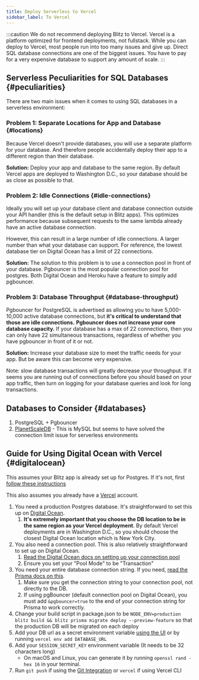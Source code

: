 ```yaml
---
title: Deploy Serverless to Vercel
sidebar_label: To Vercel
---
```


<!-- prettier-ignore-start -->
:::caution
We do not recommend deploying Blitz to Vercel. Vercel is a platform
optimized for frontend deployments, not fullstack. While you can deploy to
Vercel, most people run into too many issues and give up. Direct SQL
database connections are one of the biggest issues. You have to pay for a
very expensive database to support any amount of scale.
:::
<!-- prettier-ignore-end -->

## Serverless Peculiarities for SQL Databases {#peculiarities}

There are two main issues when it comes to using SQL databases in a
serverless environment:

### Problem 1: Separate Locations for App and Database {#locations}

Because Vercel doesn't provide databases, you will use a separate platform
for your database. And therefore people accidentally deploy their app to a
different region than their database.

**Solution:** Deploy your app and database to the same region. By default
Vercel apps are deployed to Washington D.C., so your database should be as
close as possible to that.

### Problem 2: Idle Connections {#idle-connections}

Ideally you will set up your database client and database connection
outside your API handler (this is the default setup in Blitz apps). This
optimizes performance because subsequent requests to the same lambda
already have an active database connection.

However, this can result in a large number of idle connections. A larger
number than what your database can support. For reference, the lowest
database tier on Digital Ocean has a limit of 22 connections.

**Solution:** The solution to this problem is to use a connection pool in
front of your database. Pgbouncer is the most popular connection pool for
postgres. Both Digital Ocean and Heroku have a feature to simply add
pgbouncer.

### Problem 3: Database Throughput {#database-throughput}

Pgbouncer for PostgreSQL is advertised as allowing you to have
5,000-10,000 active database connections, but **it's critical to
understand that those are idle connections.** **Pgbouncer does not
increase your core database capacity.** If your database has a max of 22
connections, then you can only have 22 simultaneous transactions,
regardless of whether you have pgbouncer in front of it or not.

**Solution:** Increase your database size to meet the traffic needs for
your app. But be aware this can become very expensive.

Note: slow database transactions will greatly decrease your throughput. If
it seems you are running out of connections before you should based on
your app traffic, then turn on logging for your database queries and look
for long transactions.

## Databases to Consider {#databases}

1. PostgreSQL + Pgbouncer
2. [PlanetScaleDB](https://www.planetscale.com) - This is MySQL but seems
   to have solved the connection limit issue for serverless environments

## Guide for Using Digital Ocean with Vercel {#digitalocean}

This assumes your Blitz app is already set up for Postgres. If it's not,
first
[follow these instructions](./database-overview#switch-to-postgre-sql)

This also assumes you already have a [Vercel](https://vercel.com) account.

1. You need a production Postgres database. It's straightforward to set
   this up on
   [Digital Ocean](https://www.digitalocean.com/products/managed-databases-postgresql/?refcode=466ad3d3063d).
   1. **It's extremely important that you choose the DB location to be in
      the same region as your Vercel deployment**. By default Vercel
      deployments are in Washington D.C., so you should choose the closest
      Digital Ocean location which is New York City.
2. You also need a connection pool. This is also relatively
   straightforward to set up on Digital Ocean.
   1. [Read the Digital Ocean docs on setting up your connection pool](https://www.digitalocean.com/docs/databases/postgresql/how-to/manage-connection-pools/#creating-a-connection-pool?refcode=466ad3d3063d)
   2. Ensure you set your "Pool Mode" to be "Transaction"
3. You need your entire database connection string. If you need,
   [read the Prisma docs on this](https://www.prisma.io/docs/reference/database-connectors/postgresql#connection-details).
   1. Make sure you get the connection string to your connection pool, not
      directly to the DB.
   2. If using pgBouncer (default connection pool on Digital Ocean), you
      must add `&pgbouncer=true` to the end of your connection string for
      Prisma to work correctly.
4. Change your build script in package.json to be
   `NODE_ENV=production blitz build && blitz prisma migrate deploy --preview-feature`
   so that the production DB will be migrated on each deploy
5. Add your DB url as a secret environment variable
   [using the UI](https://vercel.com/blog/environment-variables-ui) or by
   running `vercel env add DATABASE_URL`
6. Add your `SESSION_SECRET_KEY` environment variable (It needs to be 32
   characters long)
   - On macOS and Linux, you can generate it by running
     `openssl rand -hex 16` in your terminal.
7. Run `git push` if using the
   [Git Integration](https://vercel.com/docs/v2/git-integrations) or
   `vercel` if using Vercel CLI
